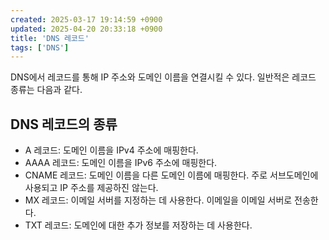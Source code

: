 ```yaml
---
created: 2025-03-17 19:14:59 +0900
updated: 2025-04-20 20:33:18 +0900
title: 'DNS 레코드'
tags: ['DNS']
---
```


DNS에서 레코드를 통해 IP 주소와 도메인 이름을 연결시킬 수 있다. 일반적은 레코드 종류는 다음과 같다.

## DNS 레코드의 종류

- A 레코드: 도메인 이름을 IPv4 주소에 매핑한다.
- AAAA 레코드: 도메인 이름을 IPv6 주소에 매핑한다.
- CNAME 레코드: 도메인 이름을 다른 도메인 이름에 매핑한다. 주로 서브도메인에 사용되고 IP 주소를 제공하진 않는다.
- MX 레코드: 이메일 서버를 지정하는 데 사용한다. 이메일을 이메일 서버로 전송한다.
- TXT 레코드: 도메인에 대한 추가 정보를 저장하는 데 사용한다.
